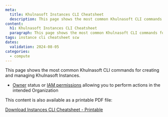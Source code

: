 ```yaml
---
meta:
  title: Khulnasoft Instances CLI Cheatsheet
  description: This page shows the most common Khulnasoft CLI commands for creating and managing Khulnasoft Instances.
content:
  h1: Khulnasoft Instances CLI Cheatsheet
  paragraph: This page shows the most common Khulnasoft CLI commands for creating and managing Khulnasoft Instances.
tags: instance cli cheatsheet scw 
dates:
  validation: 2024-08-05
categories: 
  - compute
---
```


This page shows the most common Khulnasoft CLI commands for creating and managing Khulnasoft Instances.

<Macro id="requirements" />

- [Owner](/identity-and-access-management/iam/concepts/#owner) status or [IAM permissions](/identity-and-access-management/iam/concepts/#permission) allowing you to perform actions in the intended Organization

<Lightbox src="khulnasoft-instances-cli-cheatsheet.webp" alt="" size="large" />


<Message type="tip">
  This content is also available as a printable PDF file:

  [Download Instances CLI Cheatsheet - Printable](Khulnasoft-Instances-CLI-Cheatsheet.pdf)
</Message>


